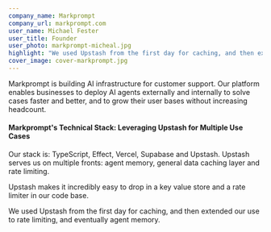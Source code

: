```yaml
---
company_name: Markprompt
company_url: markprompt.com
user_name: Michael Fester
user_title: Founder
user_photo: markprompt-micheal.jpg
highlight: "We used Upstash from the first day for caching, and then extended our use to rate limiting, and eventually agent memory."
cover_image: cover-markprompt.jpg
---
```


Markprompt is building AI infrastructure for customer support. Our platform enables businesses to deploy AI agents externally and internally to solve cases faster and better, and to grow their user bases without increasing headcount.

#### Markprompt's Technical Stack: Leveraging Upstash for Multiple Use Cases

Our stack is: TypeScript, Effect, Vercel, Supabase and Upstash. Upstash serves us on multiple fronts: agent memory, general data caching layer and rate limiting.

Upstash makes it incredibly easy to drop in a key value store and a rate limiter in our code base.

<Highlight name="Michael Fester" title="Founder" photo="markprompt-micheal.jpg">
  We used Upstash from the first day for caching, and then extended our use to rate limiting, and eventually agent memory.
</Highlight>
